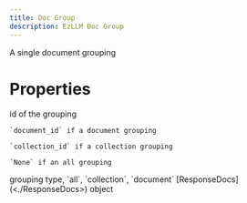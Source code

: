 ```yaml
---
title: Doc Group
description: EzLLM Doc Group
---
```


A single document grouping

# Properties
<ParamField path="id" type="str">
    id of the grouping
    
    `document_id` if a document grouping
    
    `collection_id` if a collection grouping

    `None` if an all grouping
</ParamField>
<ParamField path="type" type="str">
    grouping type, `all`, `collection`, `document`
</ParamField>
<ParamField path="docs" type="ResponseDocs">
    [ResponseDocs](<./ResponseDocs>) object
</ParamField>